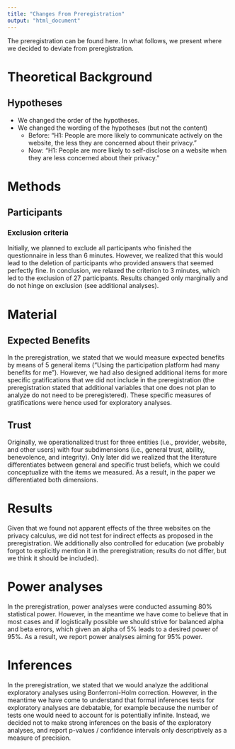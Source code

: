 ```yaml
---
title: "Changes From Preregistration"
output: "html_document"
---
```


The preregistration can be found here. In what follows, we present where we decided to deviate from preregistration.

# Theoretical Background
## Hypotheses

 -	We changed the order of the hypotheses.
 -	We changed the wording of the hypotheses (but not the content)
    -	Before: “H1: People are more likely to communicate actively on the website, the less they are concerned about their privacy.”
    - Now: “H1: People are more likely to self-disclose on a website when they are less concerned about their privacy.”

# Methods
## Participants
### Exclusion criteria

Initially, we planned to exclude all participants who finished the questionnaire in less than 6 minutes. However, we realized that this would lead to the deletion of participants who provided answers that seemed perfectly fine. In conclusion, we relaxed the criterion to 3 minutes, which led to the exclusion of 27 participants. Results changed only marginally and do not hinge on exclusion (see additional analyses).

# Material
## Expected Benefits

In the preregistration, we stated that we would measure expected benefits by means of 5 general items (“Using the participation platform had many benefits for me”). However, we had also designed additional items for more specific gratifications that we did not include in the preregistration (the preregistration stated that additional variables that one does not plan to analyze do not need to be preregistered). These specific measures of gratifications were hence used for exploratory analyses.

## Trust

Originally, we operationalized trust for three entities (i.e., provider, website, and other users) with four subdimensions (i.e., general trust, ability, benevolence, and integrity). Only later did we realized that the literature differentiates between general and specific trust beliefs, which we could conceptualize with the items we measured. As a result, in the paper we differentiated both dimensions.

# Results

Given that we found not apparent effects of the three websites on the privacy calculus, we did not test for indirect effects as proposed in the preregistration. We additionally also controlled for education (we probably forgot to explicitly mention it in the preregistration; results do not differ, but we think it should be included).

# Power analyses

In the preregistration, power analyses were conducted assuming 80% statistical power. However, in the meantime we have come to believe that in most cases and if logistically possible we should strive for balanced alpha and beta errors, which given an alpha of 5% leads to a desired power of 95%. As a result, we report power analyses aiming for 95% power.

# Inferences

In the preregistration, we stated that we would analyze the additional exploratory analyses using Bonferroni-Holm correction. However, in the meantime we have come to understand that formal inferences tests for exploratory analyses are debatable, for example because the number of tests one would need to account for is potentially infinite. Instead, we decided not to make strong inferences on the basis of the exploratory analyses, and report p-values / confidence intervals only descriptively as a measure of precision.